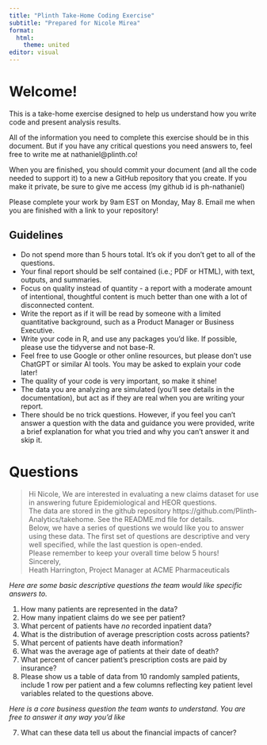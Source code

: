 ```yaml
---
title: "Plinth Take-Home Coding Exercise"
subtitle: "Prepared for Nicole Mirea"
format:
  html:
    theme: united
editor: visual
---
```


# Welcome!

This is a take-home exercise designed to help us understand how you write code and present analysis results.

All of the information you need to complete this exercise should be in this document. But if you have any critical questions you need answers to, feel free to write me at nathaniel@plinth.co!

When you are finished, you should commit your document (and all the code needed to support it) to a new a GitHub repository that you create. If you make it private, be sure to give me access (my github id is ph-nathaniel)

Please complete your work by 9am EST on Monday, May 8. Email me when you are finished with a link to your repository!

## Guidelines

- Do not spend more than 5 hours total. It's ok if you don't get to all of the questions.
- Your final report should be self contained (i.e.; PDF or HTML), with text, outputs, and summaries.
- Focus on quality instead of quantity - a report with a moderate amount of intentional, thoughtful content is much better than one with a lot of disconnected content.
- Write the report as if it will be read by someone with a limited quantitative background, such as a Product Manager or Business Executive.
- Write your code in R, and use any packages you'd like. If possible, please use the tidyverse and not base-R. 
- Feel free to use Google or other online resources, but please don't use ChatGPT or similar AI tools. You may be asked to explain your code later!
- The quality of your code is very important, so make it shine!
- The data you are analyzing are simulated (you'll see details in the documentation), but act as if they are real when you are writing your report.
- There should be no trick questions. However, if you feel you can't answer a question with the data and guidance you were provided, write a brief explanation for what you tried and why you can't answer it and skip it.

# Questions

> Hi Nicole, We are interested in evaluating a new claims dataset for use in answering future Epidemiological and HEOR questions. <br>The data are stored in the github repository https://github.com/Plinth-Analytics/takehome. See the README.md file for details.
> <br> Below, we have a series of questions we would like you to answer using these data. The first set of questions are descriptive and very well specified, while the last question is open-ended. 
> <br>Please remember to keep your overall time below 5 hours!
> <br> Sincerely, <br>Heath Harrington, Project Manager at ACME Pharmaceuticals

*Here are some basic descriptive questions the team would like specific answers to.*

1. How many patients are represented in the data? 
2. How many inpatient claims do we see per patient?
3. What percent of patients have *no* recorded inpatient data?
4. What is the distribution of average prescription costs across patients?
5. What percent of patients have death information?
6. What was the average age of patients at their date of death?
7. What percent of cancer patient’s prescription costs are paid by insurance?
8. Please show us a table of data from 10 randomly sampled patients, include 1 row per patient and a few columns reflecting key patient level variables related to the questions above.

*Here is a core business question the team wants to understand. You are free to answer it any way you'd like*

7. What can these data tell us about the financial impacts of cancer?
<!-- 6. For patients with cancer, what is the affect of diabetes on overall survival? -->

